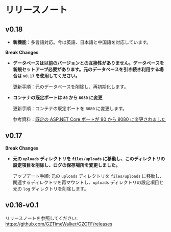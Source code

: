 # リリースノート

## v0.18

- **新機能**：多言語対応。今は英語、日本語と中国語を対応しています。

**Break Changes**

- **データベースは以前のバージョンとの互換性がありません。データベースを新規セットアープ必要があります。元のデータベースを引き続き利用する場合は `v0.17` を使用してください。**

    更新手順：元のデータベースを削除し、再初期化します。

- **コンテナの既定ポートは `80` から `8080` に変更**

    更新手順：コンテナの既定ポートを `8080` に変更します。

    参考資料：[既定の ASP.NET Core ポートが 80 から 8080 に変更されました](https://learn.microsoft.com/dotnet/core/compatibility/containers/8.0/aspnet-port)

## v0.17

**Break Changes**

- **元の `uploads` ディレクトリを `files/uploads` に移動し、このディレクトリの設定項目を削除し、ログの保存場所を変更しました。**

    アップデート手順: 元の `uploads` ディレクトリを `files/uploads` に移動し、関連するディレクトリを再マウントし、`uploads` ディレクトリの設定項目と元の `log` ディレクトリを削除します。

## v0.16-v0.1

リリースノートを参照してください: https://github.com/GZTimeWalker/GZCTF/releases

